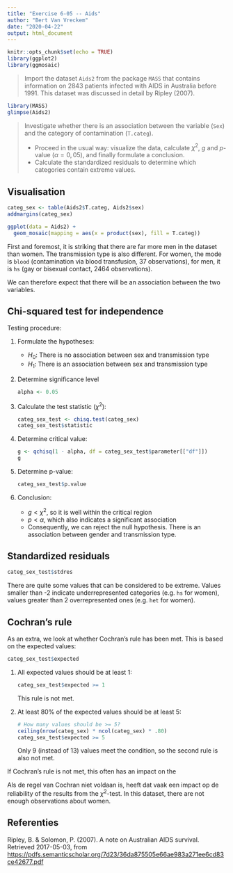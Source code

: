 ```yaml
---
title: "Exercise 6-05 -- Aids"
author: "Bert Van Vreckem"
date: "2020-04-22"
output: html_document
---
```


```r
knitr::opts_chunk$set(echo = TRUE)
library(ggplot2)
library(ggmosaic)
```

> Import the dataset `Aids2` from the package `MASS` that contains information on 2843 patients infected with AIDS in Australia before 1991. This dataset was discussed in detail by Ripley (2007).

```r
library(MASS)
glimpse(Aids2)
```

> Investigate whether there is an association between the variable (`Sex`) and the category of contamination (`T.categ`).
>
> - Proceed in the usual way: visualize the data, calculate $\chi^2$, $g$ and $p$-value ($\alpha = 0,05$), and finally formulate a conclusion.
> - Calculate the standardized residuals to determine which categories contain extreme values.

## Visualisation

```r
categ_sex <- table(Aids2$T.categ, Aids2$sex)
addmargins(categ_sex)

ggplot(data = Aids2) +
  geom_mosaic(mapping = aes(x = product(sex), fill = T.categ))
```

First and foremost, it is striking that there are far more men in the dataset than women. The transmission type is also different. For women, the mode is `blood` (contamination via blood transfusion, 37 observations), for men, it is `hs` (gay or bisexual contact, 2464 observations).

We can therefore expect that there will be an association between the two variables.

## Chi-squared test for independence

Testing procedure:

1. Formulate the hypotheses:
    - $H_0:$ There is no association between sex and transmission type
    - $H_1:$ There is an association between sex and transmission type
2. Determine significance level

    ```r
    alpha <- 0.05
    ```
    
3. Calculate the test statistic ($\chi^2$):

    ```r
    categ_sex_test <- chisq.test(categ_sex)
    categ_sex_test$statistic
    ```
4. Determine critical value:

    ```r
    g <- qchisq(1 - alpha, df = categ_sex_test$parameter[["df"]])
    g
    ```

5. Determine p-value:

    ```r
    categ_sex_test$p.value
    ```

6. Conclusion:

    - $g < \chi^2$, so it is well within the critical region
    - $p < \alpha$, which also indicates a significant association
    - Consequently, we can reject the null hypothesis. There is an association between gender and transmission type.

## Standardized residuals

```r
categ_sex_test$stdres
```

There are quite some values that can be considered to be extreme. Values smaller than -2 indicate underrepresented categories (e.g. `hs` for women), values greater than 2 overrepresented ones (e.g. `het` for women).

## Cochran's rule

As an extra, we look at whether Cochran's rule has been met. This is based on the expected values:

```r
categ_sex_test$expected
```

1. All expected values should be at least 1:

    ```r
    categ_sex_test$expected >= 1
    ```

    This rule is not met.

2. At least 80% of the expected values should be at least 5:

    ```r
    # How many values should be >= 5?
    ceiling(nrow(categ_sex) * ncol(categ_sex) * .80)
    categ_sex_test$expected >= 5
    ```
    
    Only 9 (instead of 13) values meet the condition, so the second rule is also not met.

If Cochran's rule is not met, this often has an impact on the 

Als de regel van Cochran niet voldaan is, heeft dat vaak een impact op de reliability of the results from the $\chi^2$-test. In this dataset, there are not enough observations about women.

## Referenties

Ripley, B. & Solomon, P. (2007). A note on Australian AIDS survival. Retrieved 2017-05-03, from
<https://pdfs.semanticscholar.org/7d23/36da875505e66ae983a271ee6cd83ce42677.pdf>
